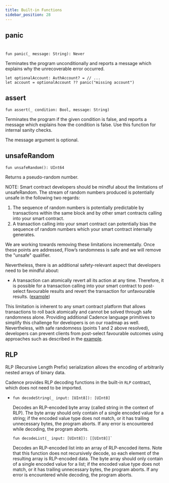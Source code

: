 ```yaml
---
title: Built-in Functions
sidebar_position: 28
---
```


## panic
#

```cadence
fun panic(_ message: String): Never
```

  Terminates the program unconditionally
  and reports a message which explains why the unrecoverable error occurred.

  ```cadence
  let optionalAccount: AuthAccount? = // ...
  let account = optionalAccount ?? panic("missing account")
  ```

## assert

```cadence
fun assert(_ condition: Bool, message: String)
```

  Terminates the program if the given condition is false,
  and reports a message which explains how the condition is false.
  Use this function for internal sanity checks.

  The message argument is optional.

## unsafeRandom

```cadence
fun unsafeRandom(): UInt64
```

  Returns a pseudo-random number.

  NOTE:
  Smart contract developers should be mindful about the limitations of unsafeRandom.
  The stream of random numbers produced is potentially unsafe in the following two regards:

  1. The sequence of random numbers is potentially predictable by transactions within the same block
  and by other smart contracts calling into your smart contract.
  2. A transaction calling into your smart contract can potentially bias the sequence of random numbers which
  your smart contract internally generates.

  We are working towards removing these limitations incrementally. Once these points are addressed,
  Flow’s randomness is safe and we will remove the "unsafe" qualifier.

  Nevertheless, there is an additional safety-relevant aspect that developers need to be mindful about:

  * A transaction can atomically revert all its action at any time. Therefore, it is possible for a transaction calling into
  your smart contract to post-select favourable results and revert the transaction for unfavourable results.
  ([example](https://consensys.github.io/smart-contract-best-practices/development-recommendations/general/public-data/))

  This limitation is inherent to any smart contract platform that allows transactions to roll back atomically and cannot be
  solved through safe randomness alone.  Providing additional Cadence language primitives to simplify this challenge for
  developers is on our roadmap as well. Nevertheless, with safe randomness (points 1 and 2 above resolved), developers can prevent
  clients from post-select favourable outcomes using approaches such as described in the
  [example](https://consensys.github.io/smart-contract-best-practices/development-recommendations/general/public-data/).


## RLP

RLP (Recursive Length Prefix) serialization allows the encoding of arbitrarily nested arrays of binary data.

Cadence provides RLP decoding functions in the built-in `RLP` contract, which does not need to be imported.

-
    ```cadence
    fun decodeString(_ input: [UInt8]): [UInt8]
    ```

    Decodes an RLP-encoded byte array (called string in the context of RLP).
    The byte array should only contain of a single encoded value for a string; if the encoded value type does not match, or it has trailing unnecessary bytes, the program aborts.
    If any error is encountered while decoding, the program aborts.



    ```cadence
    fun decodeList(_ input: [UInt8]): [[UInt8]]`
    ```

    Decodes an RLP-encoded list into an array of RLP-encoded items.
    Note that this function does not recursively decode, so each element of the resulting array is RLP-encoded data.
    The byte array should only contain of a single encoded value for a list; if the encoded value type does not match, or it has trailing unnecessary bytes, the program aborts.
    If any error is encountered while decoding, the program aborts.
